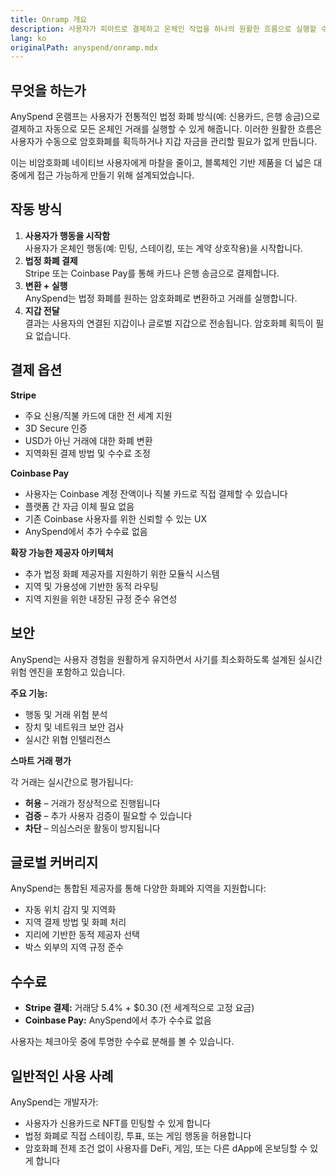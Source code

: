 ```yaml
---
title: Onramp 개요
description: 사용자가 피아트로 결제하고 온체인 작업을 하나의 원활한 흐름으로 실행할 수 있게 합니다.
lang: ko
originalPath: anyspend/onramp.mdx
---
```

## 무엇을 하는가

AnySpend 온램프는 사용자가 전통적인 법정 화폐 방식(예: 신용카드, 은행 송금)으로 결제하고 자동으로 모든 온체인 거래를 실행할 수 있게 해줍니다. 이러한 원활한 흐름은 사용자가 수동으로 암호화폐를 획득하거나 지갑 자금을 관리할 필요가 없게 만듭니다.

이는 비암호화폐 네이티브 사용자에게 마찰을 줄이고, 블록체인 기반 제품을 더 넓은 대중에게 접근 가능하게 만들기 위해 설계되었습니다.

## 작동 방식

1. **사용자가 행동을 시작함**\
   사용자가 온체인 행동(예: 민팅, 스테이킹, 또는 계약 상호작용)을 시작합니다.
2. **법정 화폐 결제**\
   Stripe 또는 Coinbase Pay를 통해 카드나 은행 송금으로 결제합니다.
3. **변환 + 실행**\
   AnySpend는 법정 화폐를 원하는 암호화폐로 변환하고 거래를 실행합니다.
4. **지갑 전달**\
   결과는 사용자의 연결된 지갑이나 글로벌 지갑으로 전송됩니다. 암호화폐 획득이 필요 없습니다.

## 결제 옵션

**Stripe**

- 주요 신용/직불 카드에 대한 전 세계 지원
- 3D Secure 인증
- USD가 아닌 거래에 대한 화폐 변환
- 지역화된 결제 방법 및 수수료 조정

**Coinbase Pay**

- 사용자는 Coinbase 계정 잔액이나 직불 카드로 직접 결제할 수 있습니다
- 플랫폼 간 자금 이체 필요 없음
- 기존 Coinbase 사용자를 위한 신뢰할 수 있는 UX
- AnySpend에서 추가 수수료 없음

**확장 가능한 제공자 아키텍처**

- 추가 법정 화폐 제공자를 지원하기 위한 모듈식 시스템
- 지역 및 가용성에 기반한 동적 라우팅
- 지역 지원을 위한 내장된 규정 준수 유연성

## 보안

AnySpend는 사용자 경험을 원활하게 유지하면서 사기를 최소화하도록 설계된 실시간 위험 엔진을 포함하고 있습니다.

**주요 기능:**

- 행동 및 거래 위험 분석
- 장치 및 네트워크 보안 검사
- 실시간 위협 인텔리전스

**스마트 거래 평가**

각 거래는 실시간으로 평가됩니다:

- **허용** – 거래가 정상적으로 진행됩니다
- **검증** – 추가 사용자 검증이 필요할 수 있습니다
- **차단** – 의심스러운 활동이 방지됩니다

## 글로벌 커버리지

AnySpend는 통합된 제공자를 통해 다양한 화폐와 지역을 지원합니다:

- 자동 위치 감지 및 지역화
- 지역 결제 방법 및 화폐 처리
- 지리에 기반한 동적 제공자 선택
- 박스 외부의 지역 규정 준수

## 수수료

- **Stripe 결제:** 거래당 5.4% + $0.30 (전 세계적으로 고정 요금)
- **Coinbase Pay:** AnySpend에서 추가 수수료 없음

사용자는 체크아웃 중에 투명한 수수료 분해를 볼 수 있습니다.

## 일반적인 사용 사례

AnySpend는 개발자가:

- 사용자가 신용카드로 NFT를 민팅할 수 있게 합니다
- 법정 화폐로 직접 스테이킹, 투표, 또는 게임 행동을 허용합니다
- 암호화폐 전제 조건 없이 사용자를 DeFi, 게임, 또는 다른 dApp에 온보딩할 수 있게 합니다
